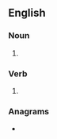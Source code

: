 {{also|Hilts}}
==English==

===Noun===
{{head|en|noun form}}

# {{plural of|hilt|lang=en}}

===Verb===
{{head|en|verb form}}

# {{en-third-person singular of|hilt}}

===Anagrams===
* {{anagrams|en|a=hilst|Stihl|liths}}